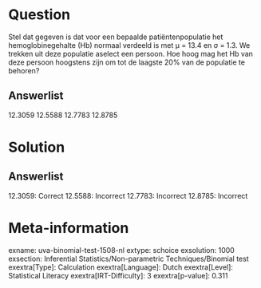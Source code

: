 Question
========

Stel dat gegeven is dat voor een bepaalde patiëntenpopulatie het
hemoglobinegehalte (Hb) normaal verdeeld is met μ = 13.4 en σ = 1.3. We
trekken uit deze populatie aselect een persoon. Hoe hoog mag het Hb van
deze persoon hoogstens zijn om tot de laagste 20% van de populatie te
behoren?

Answerlist
----------

12.3059
12.5588
12.7783
12.8785

Solution
========

Answerlist
----------

12.3059: Correct
12.5588: Incorrect
12.7783: Incorrect
12.8785: Incorrect

Meta-information
================
exname: uva-binomial-test-1508-nl
extype: schoice
exsolution: 1000
exsection: Inferential Statistics/Non-parametric Techniques/Binomial test
exextra[Type]: Calculation
exextra[Language]: Dutch
exextra[Level]: Statistical Literacy
exextra[IRT-Difficulty]: 3
exextra[p-value]: 0.311
